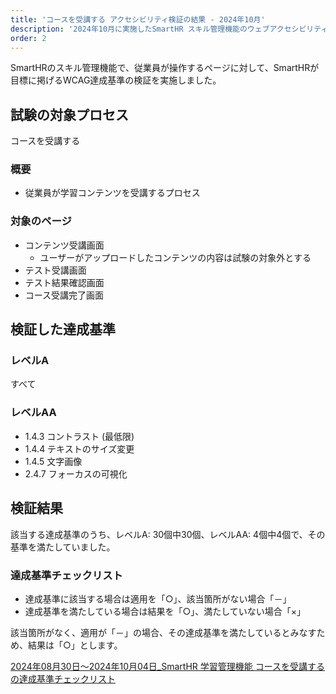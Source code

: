 ```yaml
---
title: 'コースを受講する アクセシビリティ検証の結果 - 2024年10月'
description: '2024年10月に実施したSmartHR スキル管理機能のウェブアクセシビリティ検証の結果を公開しています。'
order: 2
---
```


SmartHRのスキル管理機能で、従業員が操作するページに対して、SmartHRが目標に掲げるWCAG達成基準の検証を実施しました。

## 試験の対象プロセス
コースを受講する

### 概要

- 従業員が学習コンテンツを受講するプロセス

### 対象のページ
- コンテンツ受講画面
  - ユーザーがアップロードしたコンテンツの内容は試験の対象外とする
- テスト受講画面
- テスト結果確認画面
- コース受講完了画面

## 検証した達成基準

### レベルA

すべて

### レベルAA

- 1.4.3 コントラスト (最低限)
- 1.4.4 テキストのサイズ変更
- 1.4.5 文字画像
- 2.4.7 フォーカスの可視化

## 検証結果

該当する達成基準のうち、レベルA: 30個中30個、レベルAA: 4個中4個で、その基準を満たしていました。

### 達成基準チェックリスト

- 達成基準に該当する場合は適用を「○」、該当箇所がない場合「－」
- 達成基準を満たしている場合は結果を「○」、満たしていない場合「×」

該当箇所がなく、適用が「－」の場合、その達成基準を満たしているとみなすため、結果は「○」とします。

[2024年08月30日〜2024年10月04日_SmartHR 学習管理機能 コースを受講する の達成基準チェックリスト](https://docs.google.com/spreadsheets/d/1Z3aXUURz2Fe3toGDb3lsDtE684-HATy0zS9iTPSLKXs/edit?gid=0#gid=0)